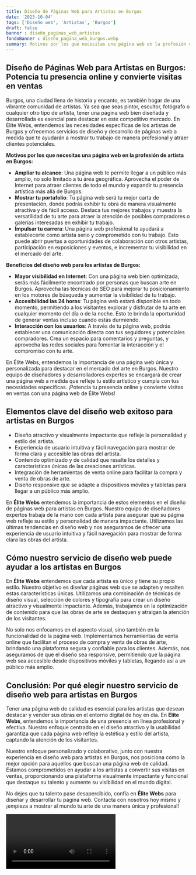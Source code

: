 ```yaml
---
title: Diseño de Páginas Web para Artistas en Burgos
date: '2023-10-04'
tags: ['Diseño web', 'Artistas', 'Burgos']
draft: false
banner : diseño_paginas_web_artistas
fondoBanner : diseño_pagina_web_burgos.webp
summary: Motivos por los que necesitas una página web en la profesión de artista en Burgos Ampliar tu alcance Una página web te permite llegar a un público más amplio, no solo limitado a tu área geográfica. Aprovecha el poder de Internet para atraer clientes de todo el mundo y expandir tu presencia artística más allá de Burgos. Mostrar tu portafolio Tu página web será tu mejor carta de presentación, donde podrás exhibir tu obra de manera visualmente atractiva y de fácil acceso. Destaca tus mejores trabajos y muestra la versatilidad de tu arte para atraer la atención de posibles compradores o galerías interesadas en exhibir tu trabajo. Impulsar tu carrera Una página web profesional te ayudará a establecerte como artista serio y comprometido con tu trabajo. Esto puede abrir puertas a oportunidades de colaboración con otros artistas, participación en exposiciones y eventos, e incrementar tu visibilidad en el mercado del arte.
---
```


## **Diseño de Páginas Web para Artistas en Burgos: Potencia tu presencia online y convierte visitas en ventas**
Burgos, una ciudad llena de historia y encanto, es también hogar de una vibrante comunidad de artistas. Ya sea que seas pintor, escultor, fotógrafo o cualquier otro tipo de artista, tener una página web bien diseñada y desarrollada es esencial para destacar en este competitivo mercado. En Élite Webs, entendemos las necesidades específicas de los artistas de Burgos y ofrecemos servicios de diseño y desarrollo de páginas web a medida que te ayudarán a mostrar tu trabajo de manera profesional y atraer clientes potenciales.

**Motivos por los que necesitas una página web en la profesión de artista en Burgos:**
- **Ampliar tu alcance**: Una página web te permite llegar a un público más amplio, no solo limitado a tu área geográfica. Aprovecha el poder de Internet para atraer clientes de todo el mundo y expandir tu presencia artística más allá de Burgos.
- **Mostrar tu portafolio**: Tu página web será tu mejor carta de presentación, donde podrás exhibir tu obra de manera visualmente atractiva y de fácil acceso. Destaca tus mejores trabajos y muestra la versatilidad de tu arte para atraer la atención de posibles compradores o galerías interesadas en exhibir tu trabajo.
- **Impulsar tu carrera**: Una página web profesional te ayudará a establecerte como artista serio y comprometido con tu trabajo. Esto puede abrir puertas a oportunidades de colaboración con otros artistas, participación en exposiciones y eventos, e incrementar tu visibilidad en el mercado del arte.

**Beneficios del diseño web para los artistas de Burgos:**
- **Mayor visibilidad en Internet**: Con una página web bien optimizada, serás más fácilmente encontrado por personas que buscan arte en Burgos. Aprovecha las técnicas de SEO para mejorar tu posicionamiento en los motores de búsqueda y aumentar la visibilidad de tu trabajo.
- **Accesibilidad las 24 horas**: Tu página web estará disponible en todo momento, permitiendo a los visitantes explorar y disfrutar de tu arte en cualquier momento del día o de la noche. Esto te brinda la oportunidad de generar ventas incluso cuando estás durmiendo.
- **Interacción con los usuarios**: A través de tu página web, podrás establecer una comunicación directa con tus seguidores y potenciales compradores. Crea un espacio para comentarios y preguntas, y aprovecha las redes sociales para fomentar la interacción y el compromiso con tu arte.

En Élite Webs, entendemos la importancia de una página web única y personalizada para destacar en el mercado del arte en Burgos. Nuestro equipo de diseñadores y desarrolladores expertos se encargará de crear una página web a medida que refleje tu estilo artístico y cumpla con tus necesidades específicas. ¡Potencia tu presencia online y convierte visitas en ventas con una página web de Élite Webs!

<GifSeo />

<Cta />

## Elementos clave del diseño web exitoso para artistas en Burgos

- Diseño atractivo y visualmente impactante que refleje la personalidad y estilo del artista.
- Experiencia de usuario intuitiva y fácil navegación para mostrar de forma clara y accesible las obras del artista.
- Contenido optimizado y de calidad que resalte los detalles y características únicas de las creaciones artísticas.
- Integración de herramientas de venta online para facilitar la compra y venta de obras de arte.
- Diseño responsive que se adapte a dispositivos móviles y tabletas para llegar a un público más amplio.

En __Élite Webs__ entendemos la importancia de estos elementos en el diseño de páginas web para artistas en Burgos. Nuestro equipo de diseñadores expertos trabaja de la mano con cada artista para asegurar que su página web refleje su estilo y personalidad de manera impactante. Utilizamos las últimas tendencias en diseño web y nos aseguramos de ofrecer una experiencia de usuario intuitiva y fácil navegación para mostrar de forma clara las obras del artista.

## Cómo nuestro servicio de diseño web puede ayudar a los artistas en Burgos

En __Élite Webs__ entendemos que cada artista es único y tiene su propio estilo. Nuestro objetivo es diseñar páginas web que se adapten y resalten estas características únicas. Utilizamos una combinación de técnicas de diseño visual, selección de colores y tipografía para crear un diseño atractivo y visualmente impactante. Además, trabajamos en la optimización de contenido para que las obras de arte se destaquen y atraigan la atención de los visitantes.

No solo nos enfocamos en el aspecto visual, sino también en la funcionalidad de la página web. Implementamos herramientas de venta online que facilitan el proceso de compra y venta de obras de arte, brindando una plataforma segura y confiable para los clientes. Además, nos aseguramos de que el diseño sea responsive, permitiendo que la página web sea accesible desde dispositivos móviles y tabletas, llegando así a un público más amplio.

## Conclusión: Por qué elegir nuestro servicio de diseño web para artistas en Burgos

Tener una página web de calidad es esencial para los artistas que desean destacar y vender sus obras en el entorno digital de hoy en día. En __Élite Webs__, entendemos la importancia de una presencia en línea profesional y efectiva. Nuestro enfoque centrado en el diseño atractivo y la usabilidad garantiza que cada página web refleje la estética y estilo del artista, captando la atención de los visitantes.

Nuestro enfoque personalizado y colaborativo, junto con nuestra experiencia en diseño web para artistas en Burgos, nos posiciona como la mejor opción para aquellos que buscan una página web de calidad. Estamos comprometidos en ayudar a los artistas a convertir sus visitas en ventas, proporcionando una plataforma visualmente impactante y funcional que destaque su talento y aumente su visibilidad en el mundo digital.

No dejes que tu talento pase desapercibido, confía en __Élite Webs__ para diseñar y desarrollar tu página web. Contacta con nosotros hoy mismo y ¡empieza a mostrar al mundo tu arte de una manera única y profesional!

<Video />

<CtaBot job='Artistas' city='Burgos'/>

<Gmaps query='Burgos+españa+maps' />